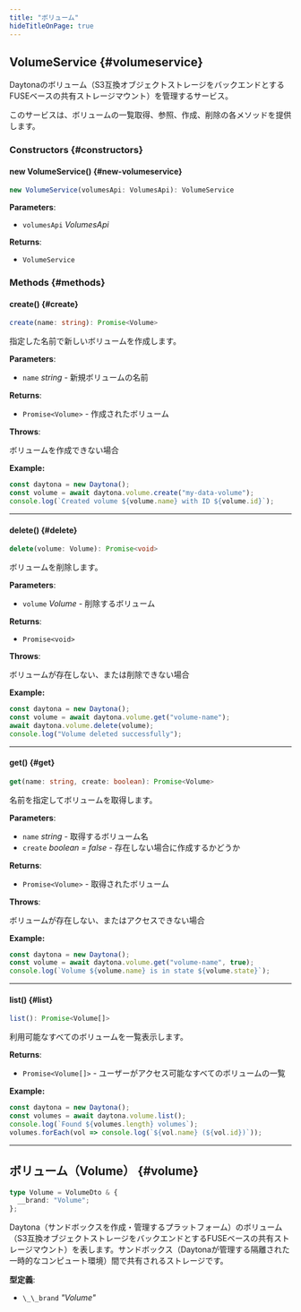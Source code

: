 ```yaml
---
title: "ボリューム"
hideTitleOnPage: true
---
```


## VolumeService {#volumeservice}

Daytonaのボリューム（S3互換オブジェクトストレージをバックエンドとするFUSEベースの共有ストレージマウント）を管理するサービス。

このサービスは、ボリュームの一覧取得、参照、作成、削除の各メソッドを提供します。

### Constructors {#constructors}

#### new VolumeService() {#new-volumeservice}

```ts
new VolumeService(volumesApi: VolumesApi): VolumeService
```

**Parameters**:

- `volumesApi` _VolumesApi_

**Returns**:

- `VolumeService`

### Methods {#methods}

#### create() {#create}

```ts
create(name: string): Promise<Volume>
```

指定した名前で新しいボリュームを作成します。

**Parameters**:

- `name` _string_ - 新規ボリュームの名前

**Returns**:

- `Promise<Volume>` - 作成されたボリューム

**Throws**:

ボリュームを作成できない場合

**Example:**

```ts
const daytona = new Daytona();
const volume = await daytona.volume.create("my-data-volume");
console.log(`Created volume ${volume.name} with ID ${volume.id}`);
```

---

#### delete() {#delete}

```ts
delete(volume: Volume): Promise<void>
```

ボリュームを削除します。

**Parameters**:

- `volume` _Volume_ - 削除するボリューム

**Returns**:

- `Promise<void>`

**Throws**:

ボリュームが存在しない、または削除できない場合

**Example:**

```ts
const daytona = new Daytona();
const volume = await daytona.volume.get("volume-name");
await daytona.volume.delete(volume);
console.log("Volume deleted successfully");
```

---

#### get() {#get}

```ts
get(name: string, create: boolean): Promise<Volume>
```

名前を指定してボリュームを取得します。

**Parameters**:

- `name` _string_ - 取得するボリューム名
- `create` _boolean = false_ - 存在しない場合に作成するかどうか

**Returns**:

- `Promise<Volume>` - 取得されたボリューム

**Throws**:

ボリュームが存在しない、またはアクセスできない場合

**Example:**

```ts
const daytona = new Daytona();
const volume = await daytona.volume.get("volume-name", true);
console.log(`Volume ${volume.name} is in state ${volume.state}`);
```

---

#### list() {#list}

```ts
list(): Promise<Volume[]>
```

利用可能なすべてのボリュームを一覧表示します。

**Returns**:

- `Promise<Volume[]>` - ユーザーがアクセス可能なすべてのボリュームの一覧

**Example:**

```ts
const daytona = new Daytona();
const volumes = await daytona.volume.list();
console.log(`Found ${volumes.length} volumes`);
volumes.forEach(vol => console.log(`${vol.name} (${vol.id})`));
```

---

## ボリューム（Volume） {#volume}

```ts
type Volume = VolumeDto & {
  __brand: "Volume";
};
```

Daytona（サンドボックスを作成・管理するプラットフォーム）のボリューム（S3互換オブジェクトストレージをバックエンドとするFUSEベースの共有ストレージマウント）を表します。サンドボックス（Daytonaが管理する隔離された一時的なコンピュート環境）間で共有されるストレージです。

**型定義**:

- `\_\_brand` _"Volume"_
